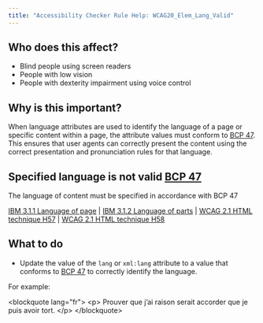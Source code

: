 ```yaml
---
title: "Accessibility Checker Rule Help: WCAG20_Elem_Lang_Valid"
---
```


<div className="toolHelp">
<Row>
<Column colLg={5} colMd={3} colSm={4} className="toolLeft">

## Who does this affect?

* Blind people using screen readers
* People with low vision
* People with dexterity impairment using voice control

## Why is this important?

When language attributes are used to identify the language of a page or specific content within a page, the attribute values must conform to [BCP 47](http://www.rfc-editor.org/rfc/bcp/bcp47.txt). This ensures that user agents can correctly present the content using the correct presentation and pronunciation rules for that language.

</Column>
<Column colLg={11} colMd={5} colSm={4} className="toolMain">

<div id="locLevel"></div>

## Specified language is not valid [BCP 47](http://www.rfc-editor.org/rfc/bcp/bcp47.txt)
The language of content must be specified in accordance with BCP 47

[IBM 3.1.1 Language of page](https://www.ibm.com/able/guidelines/ci162/language_of_page.html) | [IBM 3.1.2 Language of parts](https://www.ibm.com/able/guidelines/ci162/language_of_parts.html) | [WCAG 2.1 HTML technique H57](https://www.w3.org/WAI/WCAG21/Techniques/html/H5700) | [WCAG 2.1 HTML technique H58](https://www.w3.org/WAI/WCAG21/Techniques/html/H58)

<div id="locSnippet"></div>

## What to do

* Update the value of the `lang` or `xml:lang` attribute to a value that conforms to [BCP 47](http://www.rfc-editor.org/rfc/bcp/bcp47.txt) to correctly identify the language.

For example:

<CodeSnippet type="multi" light={true}>&lt;blockquote lang="fr"&gt;
  &lt;p&gt;
    Prouver que j’ai raison serait accorder que je puis avoir tort.
  &lt;/p&gt;
&lt;/blockquote&gt;</CodeSnippet>

</Column>
</Row>
</div>
